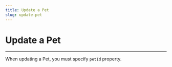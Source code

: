 ```yaml
---
title: Update a Pet
slug: update-pet
---
```


<!-- import GetPet from '../../../components/petstore/get-pet'; -->

# Update a Pet

<hr />

When updating a Pet, you must specify ```petId``` property.

<!-- <GetPet /> -->
